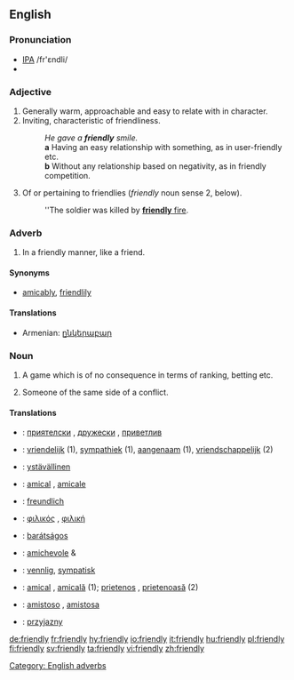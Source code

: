 ==English==

===Pronunciation===
*[[IPA]] /fr'εndli/
*{{audio|en-us-friendly.ogg|Audio (US)}}

===Adjective===
{{en-adj}}

# Generally warm, approachable and easy to relate with in character.
# Inviting, characteristic of friendliness.
#:''He gave a '''friendly''' smile.''
#: '''a''' Having an easy relationship with something, as in user-friendly etc.
#: '''b''' Without any relationship based on negativity, as in friendly competition. 
# {{military}} Of or pertaining to friendlies (''friendly'' noun sense 2, below).
#:''The soldier was killed by [[friendly fire|'''friendly''' fire]].

=== Adverb ===
# In a friendly manner, like a friend.

==== Synonyms ====
* [[amicably]], [[friendlily]]

==== Translations ====
{{trans-top|in a friendly manner}}
* Armenian: [[ընկերաբար]]
{{trans-mid}}
{{trans-bottom}}

===Noun===
{{en-noun|friendlies}}

# A game which is of no consequence in terms of ranking, betting etc.
# {{context|military|lang=en}} Someone of the same side of a conflict.

==== Translations ====
{{trans-top|to be checked}}
*{{ttbc|Bulgarian}}: [[приятелски]] {{m}}, [[дружески]] {{m}}, [[приветлив]] {{m}}
*{{ttbc|Dutch}}: [[vriendelijk]] (1), [[sympathiek]] (1), [[aangenaam]] (1), [[vriendschappelijk]] (2)
*{{ttbc|Finnish}}: [[ystävällinen]]
*{{ttbc|French}}: [[amical]] {{m}}, [[amicale]] {{f}}
*{{ttbc|German}}: [[freundlich]]
*{{ttbc|Greek}}: [[φιλικός]] {{m}}, [[φιλική]] {{f}}
*{{ttbc|Hungarian}}: [[barátságos]]
*{{ttbc|Italian}}: [[amichevole]] {{m}} & {{f}}
{{trans-mid}}
*{{ttbc|Norwegian}}: [[vennlig]], [[sympatisk]]
*{{ttbc|Romanian}}: [[amical]] {{m}}, [[amicală]] {{f}} (1); [[prietenos]] {{m}}, [[prietenoasă]] {{f}} (2) 
*{{ttbc|Spanish}}: [[amistoso]] {{m}}, [[amistosa]] {{f}}
*{{ttbc|Polish}}: [[przyjazny]] {{m}}
{{trans-bottom}}

[[Category: English adverbs]]

[[de:friendly]]
[[fr:friendly]]
[[hy:friendly]]
[[io:friendly]]
[[it:friendly]]
[[hu:friendly]]
[[pl:friendly]]
[[fi:friendly]]
[[sv:friendly]]
[[ta:friendly]]
[[vi:friendly]]
[[zh:friendly]]